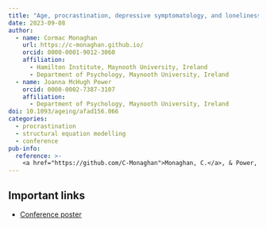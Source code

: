 ```yaml
---
title: "Age, procrastination, depressive symptomatology, and loneliness: a structural equation modelling approach"
date: 2023-09-08
author:
  - name: Cormac Monaghan
    url: https://c-monaghan.github.io/
    orcid: 0000-0001-9012-3060
    affiliation: 
      - Hamilton Institute, Maynooth University, Ireland
      - Department of Psychology, Maynooth University, Ireland
  - name: Joanna McHugh Power
    orcid: 0000-0002-7387-3107
    affiliation: 
      - Department of Psychology, Maynooth University, Ireland
doi: 10.1093/ageing/afad156.066
categories:
  - procrastination
  - structural equation modelling
  - conference
pub-info:
  reference: >-
    <a href="https://github.com/C-Monaghan">Monaghan, C.</a>, & Power, J. M. (2023). Age, procrastination, depressive symptomatology, and loneliness: a structural equation modelling approach. <em>Age and Ageing, 52</em>(Supplement_3), afad156-066. <a href=https://doi.org/10.1093/ageing/afad156.066><code>10.1093/ageing/afad156.066</code></a>
---
```


## Important links

-   [Conference poster](./Poster.pdf){target="_blank"}
